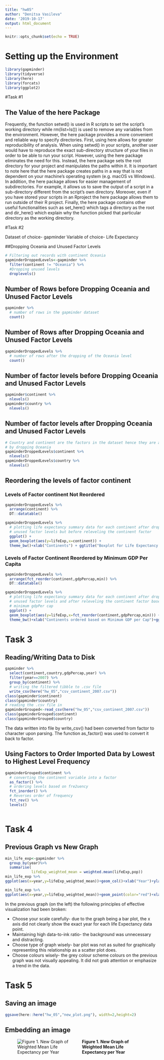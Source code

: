 ```yaml
---
title: "hw05"
author: "Denitsa Vasileva"
date: '2019-10-17'
output: html_document
---
```


```r
knitr::opts_chunk$set(echo = TRUE)
```

# Setting up the Environment


```r
library(gapminder)
library(tidyverse)
library(here)
library(forcats)
library(ggplot2)
```


#Task #1

## The Value of the here Package
Frequently, the function setwd() is used in R scripts to set the script's working directory while rm(list=ls()) is used to remove any variables from the environment.
However, the here package provides a more convenient and reliable way to specify directories. 
First, using here allows for greater reproducibility of analysis. When using setwd() in your scripts, another user would have to reproduce the exact sub-directory structure of your files in order to be able
to run your script. However, using the here package eliminates the need for this. Instead,
the here package sets the root directory for your project and manipulates the paths within it. It is important to note here that the here package creates paths in a way that is not dependent on your machine's operating system (e.g. macOS vs Windows).
In addition, the here package allows for easier management of subdirectories. For example, it allows us to save the output of a script  in a sub-directory different from the script's own directory. 
Moreover, even if you have stored your scripts in an Rproject the here package allows them to 
run outside of their R project.
Finally, the here package contains other useful functionalities such as set_here() which tags a directory as the root and dir_here() which  explain why the function picked that particular directory as the working directory.

#Task #2

Dataset of choice- gapminder
Variable of choice- Life Expectancy

##Dropping Oceania and Unused Factor Levels
```r
# Filtering out records with continent Oceania 
gapminderDroppedLevels<-gapminder %>%
  filter(continent != "Oceania") %>%
  #Dropping unused levels
  droplevels() 
```

## Number of Rows before Dropping Oceania and Unused Factor Levels
```r
gapminder %>%
  # number of rows in the gapminder dataset
  count()
```

## Number of Rows after Dropping Oceania and Unused Factor Levels 
```r
gapminderDroppedLevels %>%
  # number of rows after the dropping of the Oceania level
  count()
```

## Number of factor levels before Dropping Oceania and Unused Factor Levels

```r
gapminder$continent %>%
  nlevels()
gapminder$country %>%
  nlevels()
```

## Number of factor levels after Dropping Oceania and Unused Factor Levels
```r
# Country and continent are the factors in the dataset hence they are affected 
# by dropping Oceania
gapminderDroppedLevels$continent %>%
  nlevels()
gapminderDroppedLevels$country %>%
  nlevels() 
```

## Reordering the levels of factor continent

### Levels of Factor continent Not Reordered

```r
gapminderDroppedLevels %>%
  arrange(continent) %>%
  DT::datatable()
```

```r
gapminderDroppedLevels %>%
  # plotting life expectancy summary data for each continent after dropping
  # unused factor levels but before releveling the continent factor
  ggplot() +
  geom_boxplot(aes(y=lifeExp,x=continent)) +
  theme_bw()+xlab("Continents") + ggtitle("Boxplot for Life Expectancy by Continent (not Reordered)")+ xlab("Continent")+ylab("Life Expectancy")
```

### Levels of Factor Continent Reordered by Minimum GDP Per Capita

```r
gapminderDroppedLevels %>%
  arrange(fct_reorder(continent,gdpPercap,min)) %>%
  DT::datatable()
```


```r
gapminderDroppedLevels %>%
  # plotting life expectancy summary data for each continent after dropping
  # unused factor levels and after releveling the continent factor based on 
  # minimum gdpPer cap
  ggplot() +
  geom_boxplot(aes(y=lifeExp,x=fct_reorder(continent,gdpPercap,min))) +
  theme_bw()+xlab("Continents ordered based on Minimum GDP per Cap")+ggtitle("Boxplot of Life Expectancy Per Continent ordered by Minimum GDP Per Capita") +ylab("Life Expectancy")
```

# Task 3

## Reading/Writing Data to Disk

```r
gapminder %>%
  select(continent,country,gdpPercap,year) %>%
  filter(year==2007) %>%
  group_by(continent) %>%
  # writing the filtered tibble to .csv file
  write_csv(here("hw_05","csv_continent_2007.csv"))
class(gapminder$continent)
class(gapminder$country)
# reading the .csv file in
gapminderGrouped<-read_csv(here("hw_05","csv_continent_2007.csv"))
class(gapminderGrouped$continent)
class(gapminderGrouped$country)
```

The data written into file by write_csv() had been converted from factor to character upon parsing. The function as_factor() was used to convert it back to factor.

## Using Factors to Order Imported Data by Lowest to Highest Level Frequency

```r
gapminderGrouped$continent %>%
  # converting the continent variable into a factor
  as_factor() %>%
  # ordering levels based on fre2uency 
  fct_inorder() %>%
  # Reverses order of frequency
  fct_rev() %>%
  levels()
  

```
# Task 4
<style type="text/css">
.twoC {width: 100%}
.clearer {clear: both}
.twoC .table {max-width: 50%; float: right}
.twoC img {max-width: 50%; float: left}
</style>
<div class="twoC">

## Previous Graph vs New Graph

```r

min_life_exp<-gapminder %>%
  group_by(year)%>%
  summarise( 
            lifeExp_weighted_mean = weighted.mean(lifeExp,pop)) 
min_life_exp %>%
ggplot(aes(x=year,y=lifeExp_weighted_mean))+geom_col()+xlab("Year")+ylab("Weighted Mean Life Expectancy")+ ggtitle("Weighted Mean Life Expetancy Per Year")

min_life_exp %>%
ggplot(aes(x=year,y=lifeExp_weighted_mean))+geom_point(color="red")+xlab("Year")+ylab("Weighted Mean Life Expectancy")+ ggtitle("Weighted Mean Life Expectancy Per Year") +theme_bw()+geom_smooth(method = "lm")

```



In the previous graph (on the left) the following principles of effective visualization had been broken:

* Choose your scale carefully- due to the graph being a bar plot, the x axis did not clearly show the exact year for each life Expectancy data point. 
* Maintaining high data-to-ink ratio- the background was unnecessary and distracting.
* Choose type of graph wisely- bar plot was not as suited for graphically representing this relationship as a scatter plot does.
* Choose colours wisely- the grey colour scheme colours on the previous graph was not visually appealing.
It did not grab attention or emphasize a trend in the data.

# Task 5
## Saving an image
```r
ggsave(here::here("hw_05","new_plot.png"), width=2,height=2)
```

## Embedding an image
![**Figure 1. New Graph of Weighted Mean Life Expectancy per Year**](./new_plot.png)
